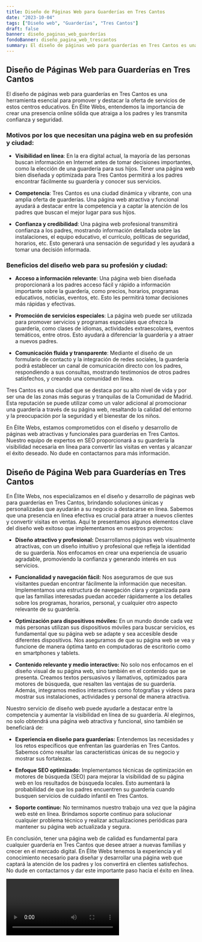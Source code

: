 ```yaml
---
title: Diseño de Páginas Web para Guarderías en Tres Cantos
date: "2023-10-04"
tags: ["Diseño web", "Guarderías", "Tres Cantos"]
draft: false
banner: diseño_paginas_web_guarderías
fondoBanner: diseño_pagina_web_trescantos
summary: El diseño de páginas web para guarderías en Tres Cantos es una herramienta esencial para promover y destacar la oferta de servicios de estos centros educativos. En Élite Webs, entendemos la importancia de crear una presencia online sólida que atraiga a los padres y les transmita confianza y seguridad.
---
```



## Diseño de Páginas Web para Guarderías en Tres Cantos

El diseño de páginas web para guarderías en Tres Cantos es una herramienta esencial para promover y destacar la oferta de servicios de estos centros educativos. En Élite Webs, entendemos la importancia de crear una presencia online sólida que atraiga a los padres y les transmita confianza y seguridad.

### Motivos por los que necesitan una página web en su profesión y ciudad:

- **Visibilidad en línea**: En la era digital actual, la mayoría de las personas buscan información en Internet antes de tomar decisiones importantes, como la elección de una guardería para sus hijos. Tener una página web bien diseñada y optimizada para Tres Cantos permitirá a los padres encontrar fácilmente su guardería y conocer sus servicios.

- **Competencia**: Tres Cantos es una ciudad dinámica y vibrante, con una amplia oferta de guarderías. Una página web atractiva y funcional ayudará a destacar entre la competencia y a captar la atención de los padres que buscan el mejor lugar para sus hijos.

- **Confianza y credibilidad**: Una página web profesional transmitirá confianza a los padres, mostrando información detallada sobre las instalaciones, el equipo educativo, el currículo, políticas de seguridad, horarios, etc. Esto generará una sensación de seguridad y les ayudará a tomar una decisión informada.

### Beneficios del diseño web para su profesión y ciudad:

- **Acceso a información relevante**: Una página web bien diseñada proporcionará a los padres acceso fácil y rápido a información importante sobre la guardería, como precios, horarios, programas educativos, noticias, eventos, etc. Esto les permitirá tomar decisiones más rápidas y efectivas.

- **Promoción de servicios especiales**: La página web puede ser utilizada para promover servicios y programas especiales que ofrezca la guardería, como clases de idiomas, actividades extraescolares, eventos temáticos, entre otros. Esto ayudará a diferenciar la guardería y a atraer a nuevos padres.

- **Comunicación fluida y transparente**: Mediante el diseño de un formulario de contacto y la integración de redes sociales, la guardería podrá establecer un canal de comunicación directo con los padres, respondiendo a sus consultas, mostrando testimonios de otros padres satisfechos, y creando una comunidad en línea.

Tres Cantos es una ciudad que se destaca por su alto nivel de vida y por ser una de las zonas más seguras y tranquilas de la Comunidad de Madrid. Esta reputación se puede utilizar como un valor adicional al promocionar una guardería a través de su página web, resaltando la calidad del entorno y la preocupación por la seguridad y el bienestar de los niños.

En Élite Webs, estamos comprometidos con el diseño y desarrollo de páginas web atractivas y funcionales para guarderías en Tres Cantos. Nuestro equipo de expertos en SEO proporcionará a su guardería la visibilidad necesaria en línea para convertir las visitas en ventas y alcanzar el éxito deseado. No dude en contactarnos para más información.

<GifSeo />

<Cta />

## Diseño de Página Web para Guarderías en Tres Cantos

En Élite Webs, nos especializamos en el diseño y desarrollo de páginas web para guarderías en Tres Cantos, brindando soluciones únicas y personalizadas que ayudarán a su negocio a destacarse en línea. Sabemos que una presencia en línea efectiva es crucial para atraer a nuevos clientes y convertir visitas en ventas. Aquí te presentamos algunos elementos clave del diseño web exitoso que implementamos en nuestros proyectos:

- **Diseño atractivo y profesional:** Desarrollamos páginas web visualmente atractivas, con un diseño intuitivo y profesional que refleja la identidad de su guardería. Nos enfocamos en crear una experiencia de usuario agradable, promoviendo la confianza y generando interés en sus servicios.

- **Funcionalidad y navegación fácil:** Nos aseguramos de que sus visitantes puedan encontrar fácilmente la información que necesitan. Implementamos una estructura de navegación clara y organizada para que las familias interesadas puedan acceder rápidamente a los detalles sobre los programas, horarios, personal, y cualquier otro aspecto relevante de su guardería.

- **Optimización para dispositivos móviles:** En un mundo donde cada vez más personas utilizan sus dispositivos móviles para buscar servicios, es fundamental que su página web se adapte y sea accesible desde diferentes dispositivos. Nos aseguramos de que su página web se vea y funcione de manera óptima tanto en computadoras de escritorio como en smartphones y tablets.

- **Contenido relevante y medio interactivo:** No solo nos enfocamos en el diseño visual de su página web, sino también en el contenido que se presenta. Creamos textos persuasivos y llamativos, optimizados para motores de búsqueda, que resalten las ventajas de su guardería. Además, integramos medios interactivos como fotografías y videos para mostrar sus instalaciones, actividades y personal de manera atractiva.

Nuestro servicio de diseño web puede ayudarle a destacar entre la competencia y aumentar la visibilidad en línea de su guardería. Al elegirnos, no solo obtendrá una página web atractiva y funcional, sino también se beneficiará de:

- **Experiencia en diseño para guarderías:** Entendemos las necesidades y los retos específicos que enfrentan las guarderías en Tres Cantos. Sabemos cómo resaltar las características únicas de su negocio y mostrar sus fortalezas.

- **Enfoque SEO optimizado:** Implementamos técnicas de optimización en motores de búsqueda (SEO) para mejorar la visibilidad de su página web en los resultados de búsqueda locales. Esto aumentará la probabilidad de que los padres encuentren su guardería cuando busquen servicios de cuidado infantil en Tres Cantos.

- **Soporte continuo:** No terminamos nuestro trabajo una vez que la página web esté en línea. Brindamos soporte continuo para solucionar cualquier problema técnico y realizar actualizaciones periódicas para mantener su página web actualizada y segura.

En conclusión, tener una página web de calidad es fundamental para cualquier guardería en Tres Cantos que desee atraer a nuevas familias y crecer en el mercado digital. En Élite Webs tenemos la experiencia y el conocimiento necesario para diseñar y desarrollar una página web que captará la atención de los padres y los convertirá en clientes satisfechos. No dude en contactarnos y dar este importante paso hacia el éxito en línea.

<Video />

<CtaBot job="Guarderías" city="Tres Cantos" />

<Gmaps query="Tres Cantos+españa+maps" />
